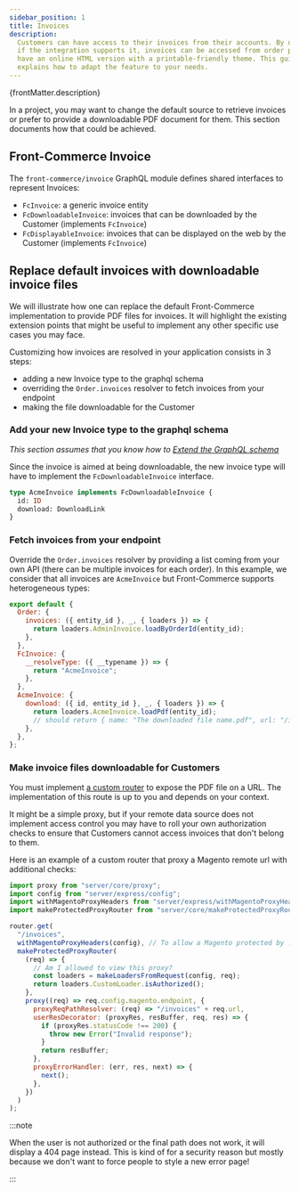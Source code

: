 ```yaml
---
sidebar_position: 1
title: Invoices
description:
  Customers can have access to their invoices from their accounts. By default,
  if the integration supports it, invoices can be accessed from order pages and
  have an online HTML version with a printable-friendly theme. This guide
  explains how to adapt the feature to your needs.
---
```


<p>{frontMatter.description}</p>

In a project, you may want to change the default source to retrieve invoices or
prefer to provide a downloadable PDF document for them. This section documents
how that could be achieved.

## Front-Commerce Invoice

The `front-commerce/invoice` GraphQL module defines shared interfaces to
represent Invoices:

- `FcInvoice`: a generic invoice entity
- `FcDownloadableInvoice`: invoices that can be downloaded by the Customer
  (implements `FcInvoice`)
- `FcDisplayableInvoice`: invoices that can be displayed on the web by the
  Customer (implements `FcInvoice`)

## Replace default invoices with downloadable invoice files

We will illustrate how one can replace the default Front-Commerce implementation
to provide PDF files for invoices. It will highlight the existing extension
points that might be useful to implement any other specific use cases you may
face.

Customizing how invoices are resolved in your application consists in 3 steps:

- adding a new Invoice type to the graphql schema
- overriding the `Order.invoices` resolver to fetch invoices from your endpoint
- making the file downloadable for the Customer

### Add your new Invoice type to the graphql schema

_This section assumes that you know how to
[Extend the GraphQL schema](/docs/2.x/essentials/extend-the-graphql-schema)_

Since the invoice is aimed at being downloadable, the new invoice type will have
to implement the `FcDownloadableInvoice` interface.

```graphql
type AcmeInvoice implements FcDownloadableInvoice {
  id: ID
  download: DownloadLink
}
```

### Fetch invoices from your endpoint

Override the `Order.invoices` resolver by providing a list coming from your own
API (there can be multiple invoices for each order). In this example, we
consider that all invoices are `AcmeInvoice` but Front-Commerce supports
heterogeneous types:

```js
export default {
  Order: {
    invoices: ({ entity_id }, _, { loaders }) => {
      return loaders.AdminInvoice.loadByOrderId(entity_id);
    },
  },
  FcInvoice: {
    __resolveType: ({ __typename }) => {
      return "AcmeInvoice";
    },
  },
  AcmeInvoice: {
    download: ({ id, entity_id }, _, { loaders }) => {
      return loaders.AcmeInvoice.loadPdf(entity_id);
      // should return { name: "The downloaded file name.pdf", url: "/invoices/fileXXX.pdf" }
    },
  },
};
```

### Make invoice files downloadable for Customers

You must implement
[a custom router](/docs/2.x/advanced/server/add-http-endpoint) to expose the PDF
file on a URL. The implementation of this route is up to you and depends on your
context.

It might be a simple proxy, but if your remote data source does not implement
access control you may have to roll your own authorization checks to ensure that
Customers cannot access invoices that don't belong to them.

Here is an example of a custom router that proxy a Magento remote url with
additional checks:

```js
import proxy from "server/core/proxy";
import config from "server/express/config";
import withMagentoProxyHeaders from "server/express/withMagentoProxyHeaders";
import makeProtectedProxyRouter from "server/core/makeProtectedProxyRouter";

router.get(
  "/invoices",
  withMagentoProxyHeaders(config), // To allow a Magento protected by .htpasswd
  makeProtectedProxyRouter(
    (req) => {
      // Am I allowed to view this proxy?
      const loaders = makeLoadersFromRequest(config, req);
      return loaders.CustomLoader.isAuthorized();
    },
    proxy((req) => req.config.magento.endpoint, {
      proxyReqPathResolver: (req) => "/invoices" + req.url,
      userResDecorator: (proxyRes, resBuffer, req, res) => {
        if (proxyRes.statusCode !== 200) {
          throw new Error("Invalid response");
        }
        return resBuffer;
      },
      proxyErrorHandler: (err, res, next) => {
        next();
      },
    })
  )
);
```

:::note

When the user is not authorized or the final path does not work, it will display
a 404 page instead. This is kind of for a security reason but mostly because we
don't want to force people to style a new error page!

:::
